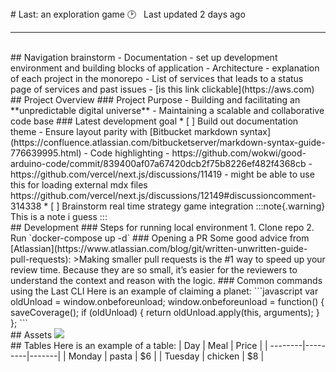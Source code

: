 
<div style={{ padding: 50 }}>
# Last: an exploration game
🕑 &nbsp; Last updated 2 days ago
</div>
<hr />
<div style={{ padding: 50, paddingTop: 0 }}>
<InPageNav/>
<br/>
## Navigation brainstorm
- Documentation - set up development environment and building blocks of application
- Architecture - explanation of each project in the monorepo
  - List of services that leads to a status page of services and past issues
- [is this link clickable](https://aws.com)
## Project Overview
### Project Purpose
- Building and facilitating an **unpredictable digital universe**
- Maintaining a scalable and collaborative code base
### Latest development goal
* [ ] Build out documentation theme
  - Ensure layout parity with [Bitbucket markdown syntax](https://confluence.atlassian.com/bitbucketserver/markdown-syntax-guide-776639995.html)
  - Code highlighting
  - https://github.com/wokwi/good-arduino-code/commit/839400af07a67420dcb2f75b8226ef482f4368cb
  - https://github.com/vercel/next.js/discussions/11419
  - might be able to use this for loading external mdx files https://github.com/vercel/next.js/discussions/12149#discussioncomment-314338
* [ ] Brainstorm real time strategy game integration
:::note{.warning}
This is a note i guess
:::
<br/>
## Development
### Steps for running local environment
1. Clone repo
2. Run `docker-compose up -d`
### Opening a PR
Some good advice from [Atlassian](https://www.atlassian.com/blog/git/written-unwritten-guide-pull-requests):
>Making smaller pull requests is the #1 way to speed up your review time. Because they are so small, it’s easier for the reviewers to understand the context and reason with the logic.
### Common commands using the Last CLI
Here is an example of claiming a planet:
```javascript
var oldUnload = window.onbeforeunload;
window.onbeforeunload = function() {
    saveCoverage();
    if (oldUnload) {
        return oldUnload.apply(this, arguments);
    }
};
```
<br/>
## Assets
<img height={30} width={30} src={Assets.logo}/>
<br/>
## Tables
Here is an example of a table:
| Day     | Meal    | Price |
| --------|---------|-------|
| Monday  | pasta   | $6    |
| Tuesday | chicken | $8    |

</div>
